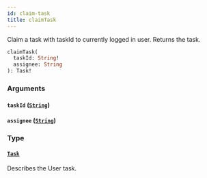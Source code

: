 ```yaml
---
id: claim-task
title: claimTask
---
```


Claim a task with taskId to currently logged in user. Returns the task.

```graphql
claimTask(
  taskId: String!
  assignee: String
): Task!

```

### Arguments

#### `taskId` ([`String`](/docs/apis-tools/tasklist-api/scalars/string))

#### `assignee` ([`String`](/docs/apis-tools/tasklist-api/scalars/string))

### Type

#### [`Task`](/docs/apis-tools/tasklist-api/objects/task)

Describes the User task.
